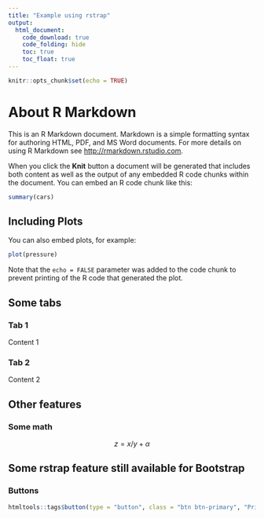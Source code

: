 ```yaml
---
title: "Example using rstrap"
output: 
  html_document:
    code_download: true
    code_folding: hide
    toc: true
    toc_float: true
---
```


```r
knitr::opts_chunk$set(echo = TRUE)
```

# About R Markdown

This is an R Markdown document. Markdown is a simple formatting syntax for authoring HTML, PDF, and MS Word documents. For more details on using R Markdown see <http://rmarkdown.rstudio.com>.

When you click the **Knit** button a document will be generated that includes both content as well as the output of any embedded R code chunks within the document. You can embed an R code chunk like this:

```r
summary(cars)
```

## Including Plots

You can also embed plots, for example:

```r
plot(pressure)
```

Note that the `echo = FALSE` parameter was added to the code chunk to prevent printing of the R code that generated the plot.

## Some tabs {.tabset}

### Tab 1

Content 1

### Tab 2

Content 2

## Other features 

### Some math

$$
z = x/y + \alpha
$$

## Some rstrap feature still available for Bootstrap

### Buttons 

```r
htmltools::tags$button(type = "button", class = "btn btn-primary", "Primary")
```
